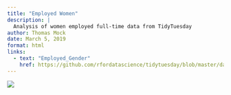 ```yaml
---
title: "Employed Women"
description: |
  Analysis of women employed full-time data from TidyTuesday
author: Thomas Mock
date: March 5, 2019
format: html
links:
  - text: "Employed_Gender"
    href: https://github.com/rfordatascience/tidytuesday/blob/master/data/2019/2019-03-05/employed_gender.csv
---
```


![](EmployedWomen.png)
